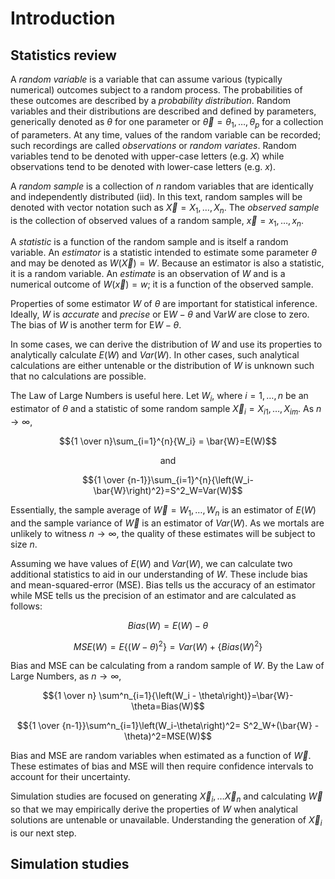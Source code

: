 # Introduction {#intro}

## Statistics review

A *random variable* is a variable that can assume various (typically numerical) outcomes subject to a random process. The probabilities of these outcomes are described by a *probability distribution*. Random variables and their distributions are described and defined by parameters, generically denoted as $\theta$ for one parameter or $\vec{\theta} = \theta_1, \dots, \theta_p$ for a collection of parameters. At any time, values of the random variable can be recorded; such recordings are called *observations* or *random variates*. Random variables tend to be denoted with upper-case letters (e.g. $X$) while observations tend to be denoted with lower-case letters (e.g. $x$).

A *random sample* is a collection of $n$ random variables that are identically and independently distributed (iid). In this text, random samples will be denoted with vector notation such as $\vec{X} = X_1, \dots, X_n$. The *observed sample* is the collection of observed values of a random sample, $\vec{x} = x_1, \dots, x_n$. 

A *statistic* is a function of the random sample and is itself a random variable. An *estimator* is a statistic intended to estimate some parameter $\theta$ and may be denoted as $W(\vec{X})=W$. Because an estimator is also a statistic, it is a random variable. An *estimate* is an observation of $W$ and is a numerical outcome of $W(\vec{x})=w$; it is a function of the observed sample. 

Properties of some estimator $W$ of $\theta$ are important for statistical inference. Ideally, $W$ is *accurate* and *precise* or $\mathrm{E}W-\theta$ and $\mathrm{Var}W$ are close to zero. The bias of $W$ is another term for $\mathrm{E}W-\theta$. 


In some cases, we can derive the distribution of $W$ and use its properties to analytically calculate $E(W)$ and $Var(W)$. In other cases, such analytical calculations are either untenable or the distribution of $W$ is unknown such that no calculations are possible.

The Law of Large Numbers is useful here. Let $W_i$, where $i=1,\dots,n$ be an estimator of $\theta$ and a statistic of some random sample $\vec{X}_i=X_{i1},\dots,X_{im}$. As $n\rightarrow \infty$,

$${1 \over n}\sum_{i=1}^{n}{W_i} = \bar{W}=E(W)$$

$$\text{and}$$

$${1 \over {n-1}}\sum_{i=1}^{n}{\left(W_i-\bar{W}\right)^2}=S^2_W=Var(W)$$

Essentially, the sample average of $\vec{W}=W_1,\dots, W_n$ is an estimator of $E(W)$ and the sample variance of $\vec{W}$ is an estimator of $Var(W)$. As we mortals are unlikely to witness $n\rightarrow \infty$, the quality of these estimates will be subject to size $n$. 

Assuming we have values of $E(W)$ and $Var(W)$, we can calculate two additional statistics to aid in our understanding of $W$. These include bias and mean-squared-error (MSE). Bias tells us the accuracy of an estimator while MSE tells us the precision of an estimator and are calculated as follows:

$$Bias(W) = E(W) - \theta$$

$$MSE(W) = E\left\{(W-\theta)^2\right\} = Var(W) + \left\{Bias(W)^2\right\}$$

Bias and MSE can be calculating from a random sample of $W$. By the Law of Large Numbers, as $n \rightarrow \infty$,

$${1 \over n} \sum^n_{i=1}{\left(W_i - \theta\right)}=\bar{W}-\theta=Bias(W)$$

$${1 \over {n-1}}\sum^n_{i=1}\left(W_i-\theta\right)^2= S^2_W+(\bar{W} -\theta)^2=MSE(W)$$

Bias and MSE are random variables when estimated as a function of $\vec{W}$. These estimates of bias and MSE will then require confidence intervals to account for their uncertainty. 

Simulation studies are focused on generating $\vec{X}_i, \dots \vec{X}_n$ and calculating $\vec{W}$ so that we may empirically derive the properties of $W$ when analytical solutions are untenable or unavailable. Understanding the generation of $\vec{X}_i$ is our next step.

## Simulation studies